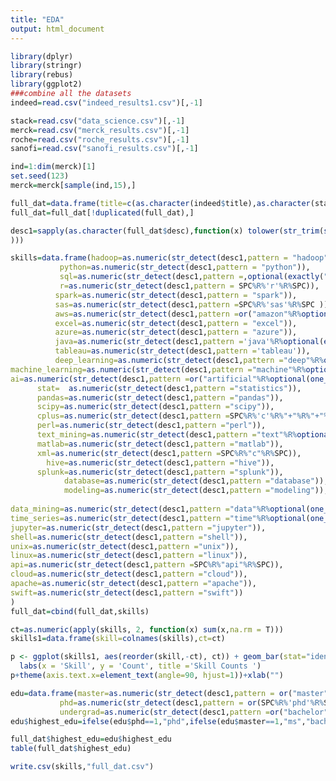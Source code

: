 ```yaml
---
title: "EDA"
output: html_document
---
```


```r
library(dplyr)
library(stringr)
library(rebus)
library(ggplot2)
###combine all the datasets
indeed=read.csv("indeed_results1.csv")[,-1]

stack=read.csv("data_science.csv")[,-1]
merck=read.csv("merck_results.csv")[,-1]
roche=read.csv("roche_results.csv")[,-1]
sanofi=read.csv("sanofi_results.csv")[,-1]

ind=1:dim(merck)[1]
set.seed(123)
merck=merck[sample(ind,15),]

full_dat=data.frame(title=c(as.character(indeed$title),as.character(stack$title),as.character(merck$title),as.character(sanofi$title),as.character(roche$title)),company=c(as.character(indeed$company),as.character(stack$company),rep("merck",15),rep("sanofi",15),rep("roche",15)),location=c(as.character(indeed$location),as.character(stack$location),as.character(merck$location),as.character(sanofi$location),rep(NA,15)),desc=c(as.character(indeed$desc),as.character(stack$desc),as.character(merck$desc),as.character(sanofi$desc),as.character(roche$desc)))
full_dat=full_dat[!duplicated(full_dat),]

desc1=sapply(as.character(full_dat$desc),function(x) tolower(str_trim(str_replace_all(x, "[^[:alnum:]]", " ")
)))

skills=data.frame(hadoop=as.numeric(str_detect(desc1,pattern = "hadoop")),
           python=as.numeric(str_detect(desc1,pattern = "python")),
           sql=as.numeric(str_detect(desc1,pattern =,optional(exactly("my"))%R%'sql' )),
           r=as.numeric(str_detect(desc1,pattern = SPC%R%'r'%R%SPC)),
          spark=as.numeric(str_detect(desc1,pattern = "spark")),
          sas=as.numeric(str_detect(desc1,pattern =SPC%R%'sas'%R%SPC )),
          aws=as.numeric(str_detect(desc1,pattern =or("amazon"%R%optional(one_or_more(SPC))%R%"web"%R%optional(one_or_more(SPC))%R%"service","aws"))),
          excel=as.numeric(str_detect(desc1,pattern = "excel")),
          azure=as.numeric(str_detect(desc1,pattern = "azure")),
          java=as.numeric(str_detect(desc1,pattern ='java'%R%optional(exactly("script") ))),
          tableau=as.numeric(str_detect(desc1,pattern ='tableau')),
          deep_learning=as.numeric(str_detect(desc1,pattern ="deep"%R%optional(one_or_more(SPC))%R%"learning")),
machine_learning=as.numeric(str_detect(desc1,pattern ="machine"%R%optional(one_or_more(SPC))%R%"learning")),
ai=as.numeric(str_detect(desc1,pattern =or("artificial"%R%optional(one_or_more(SPC))%R%"intelligence",SPC%R%"ai"%R%SPC))),
      stat=  as.numeric(str_detect(desc1,pattern ="statistics")),
      pandas=as.numeric(str_detect(desc1,pattern ="pandas")),
      scipy=as.numeric(str_detect(desc1,pattern ="scipy")),
      cplus=as.numeric(str_detect(desc1,pattern =SPC%R%'c'%R%"+"%R%"+"%R%SPC)),
      perl=as.numeric(str_detect(desc1,pattern ="perl")),
      text_mining=as.numeric(str_detect(desc1,pattern ="text"%R%optional(one_or_more(SPC))%R%"mining")),
      matlab=as.numeric(str_detect(desc1,pattern ="matlab")),
      xml=as.numeric(str_detect(desc1,pattern =SPC%R%"c"%R%SPC)),
        hive=as.numeric(str_detect(desc1,pattern ="hive")),
      splunk=as.numeric(str_detect(desc1,pattern ="splunk")),
            database=as.numeric(str_detect(desc1,pattern ="database")),
            modeling=as.numeric(str_detect(desc1,pattern ="modeling")),
      
data_mining=as.numeric(str_detect(desc1,pattern ="data"%R%optional(one_or_more(SPC))%R%"mining")),
time_series=as.numeric(str_detect(desc1,pattern ="time"%R%optional(one_or_more(SPC))%R%"series")),
jupyter=as.numeric(str_detect(desc1,pattern ="jupyter")),
shell=as.numeric(str_detect(desc1,pattern ="shell")),
unix=as.numeric(str_detect(desc1,pattern ="unix")),
linux=as.numeric(str_detect(desc1,pattern ="linux")),
api=as.numeric(str_detect(desc1,pattern =SPC%R%"api"%R%SPC)),
cloud=as.numeric(str_detect(desc1,pattern ="cloud")),
apache=as.numeric(str_detect(desc1,pattern ="apache")),
swift=as.numeric(str_detect(desc1,pattern ="swift"))
)
full_dat=cbind(full_dat,skills)

ct=as.numeric(apply(skills, 2, function(x) sum(x,na.rm = T)))
skills1=data.frame(skill=colnames(skills),ct=ct)

p <- ggplot(skills1, aes(reorder(skill,-ct), ct)) + geom_bar(stat="identity") + 
  labs(x = 'Skill', y = 'Count', title ='Skill Counts ')
p+theme(axis.text.x=element_text(angle=90, hjust=1))+xlab("")

edu=data.frame(master=as.numeric(str_detect(desc1,pattern = or("master","masters",SPC%R%'ms'%R%SPC))),
           phd=as.numeric(str_detect(desc1,pattern = or(SPC%R%'phd'%R%SPC,"doctor","doctoral"))),
           undergrad=as.numeric(str_detect(desc1,pattern =or("bachelor","bachelors","undergrad","undergraduate"))))
edu$highest_edu=ifelse(edu$phd==1,"phd",ifelse(edu$master==1,"ms","bachelor"))

full_dat$highest_edu=edu$highest_edu
table(full_dat$highest_edu)

write.csv(skills,"full_dat.csv")

```